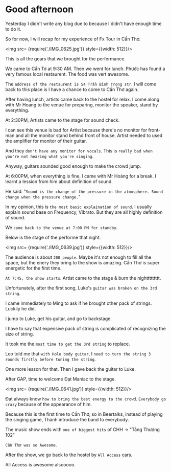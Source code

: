 
<div className={styles["Welcome"]}>

# Good afternoon

Yesterday I didn't write any blog due to because I didn't have enough time to do it.

So for now, I will recap for my experience of Fx Tour in Cần Thơ.

<img src= {require('./IMG_0625.jpg')} style={{width: 512}}/>

This is all the gears that we brought for the performance.


We came to Cần Tơ at 9:30 AM. Then we went for lunch. Phước has found a very famous local restaurent. The food was vert awesome.

The `address of the restaurent is 54 Trần Bình Trọng str`. I will come back to this place is I have a chance to come to Cần Thơ again.

After having lunch, artists came back to the hostel for relax. I come along with Mr Hoang to the venue for preparing, monitor the speaker, stand by everything.

At 2:30PM, Artists came to the stage for sound check.

I can see this venue is bad for Artist because there's no monitor for front-man and all the monitor stand behind front of house. Artist needed to used the amplifier for monitor of their guitar.

And they `don't have any monitor for vocals`. This is `really bad when you're not hearing what you're singing`.

Anyway, guitars sounded good enough to make the crowd jump.

At 6:00PM, when everything is fine, I came with Mr Hoàng for a break. I learnt a lession from him about definition of sound.

He said: "`Sound is the change of the pressure in the atmosphere. Sound change when the pressure change.`"

In my opinion, this is `the most basic explaination of sound`. I usually explain sound base on Frequency, Vibrato. But they are all highly definition of sound.

We `came back to the venue at 7:00 PM for standby`.

Below is the stage of the performe that night.

<img src= {require('./IMG_0639.jpg')} style={{width: 512}}/>

The audience is about `200 people`. Maybe it's not enough to fill all the space, but the enery they bring to the show is amazing. Cần Thơ is super energetic for the first time.

`At 7:45, the show starts`. Artist came to the stage & burn the nighttttttttt.

Unfortunately, after the first song, Luke's `guitar was broken on the 3rd string`.

I came immediately to Ming to ask if he brought other pack of strings. Luckily he did.

I jump to Luke, get his guitar, and go to backstage.

I have to say that expensive pack of string is complicated of recognizing the size of string. 

It took me the `most time to get the 3rd string` to replace.

Leo told me that `with Holo body guitar`, I `need to turn the string 3 rounds firstly before tuning the string`.

One more lesson for that. Then I gave back the guitar to Luke.

After GAP, time to welcome Đạt Maniac to the stage.

<img src= {require('./IMG_0641.jpg')} style={{width: 512}}/>

Đạt always know `how to bring the best energy to the crowd`. `Everybody go crazy` because of the appearance of him.

Because this is the first time to Cần Thơ, so in Beertalks, instead of playing the singing game, Thành introduce the band to everybody.

The music show ends with `one of biggest hits` of CHH -> "Tầng Thượng 102"

`Cần Thơ was so Awesome`.

After the show, we go back to the hostel by `All Access` cars.

All Access is awesome alsooooo. 

</div>
